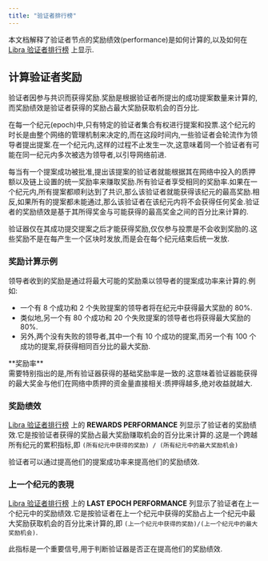 ```yaml
---
title: "验证者排行榜"
---
```



本文档解释了验证者节点的奖励绩效(performance)是如何计算的,以及如何在 [Libra 验证者排行榜](https://explorer.aptoslabs.com/validators/all?network=mainnet) 上显示.

## 计算验证者奖励

验证者因参与共识而获得奖励.奖励是根据验证者所提出的成功提案数量来计算的,而奖励绩效是验证者获得的奖励占最大奖励获取机会的百分比.

在每一个纪元(epoch)中,只有特定的验证者集合有权进行提案和投票.这个纪元的时长是由整个网络的管理机制来决定的,而在这段时间内,一些验证者会轮流作为领导者提出提案.在一个纪元内,这样的过程不止发生一次,这意味着同一个验证者有可能在同一纪元内多次被选为领导者,以引导网络前进.

每当有一个提案成功被批准,提出该提案的验证者就能根据其在网络中投入的质押额以及链上设置的统一奖励率来赚取奖励.所有验证者享受相同的奖励率.如果在一个纪元内,所有提案都顺利达到了共识,那么该验证者就能获得该纪元的最高奖励.相反,如果所有的提案都未能通过,那么该验证者在该纪元内将不会获得任何奖金.验证者的奖励绩效是基于其所得奖金与可能获得的最高奖金之间的百分比来计算的.

验证器仅在其成功提交提案之后才能获得奖励,仅仅参与投票是不会收到奖励的.这些奖励不是在每产生一个区块时发放,而是会在每个纪元结束后统一发放.

### 奖励计算示例

领导者收到的奖励是通过将最大可能的奖励乘以领导者的提案成功率来计算的.例如:

- 一个有 8 个成功和 2 个失败提案的领导者将在纪元中获得最大奖励的 80%.
- 类似地,另一个有 80 个成功和 20 个失败提案的领导者也将获得最大奖励的 80%.
- 另外,两个没有失败的领导者,其中一个有 10 个成功的提案,而另一个有 100 个成功的提案,将获得相同百分比的最大奖励.

<Aside type="note">
  **奖励率**<br />
  需要特别指出的是,所有验证器获得的基础奖励率是一致的.这意味着验证器能获得的最大奖金与他们在网络中质押的资金量直接相关:质押得越多,绝对收益就越大.
</Aside>

### 奖励绩效

[Libra 验证者排行榜](https://explorer.aptoslabs.com/validators/all?network=mainnet) 上的 **REWARDS PERFORMANCE** 列显示了验证者的奖励绩效.它是按验证者获得的奖励占最大奖励赚取机会的百分比来计算的.这是一个跨越所有纪元的累积指标,即 `(所有纪元中获得的奖励) / (所有纪元中的最大奖励机会)`

验证者可以通过提高他们的提案成功率来提高他们的奖励绩效.

### 上一个纪元的表現

[Libra 验证者排行榜](https://explorer.aptoslabs.com/validators/all?network=mainnet) 上的 **LAST EPOCH PERFORMANCE** 列显示了验证者在上一个纪元中的奖励绩效.它是按验证者在上一个纪元中获得的奖励占上一个纪元中最大奖励获取机会的百分比来计算的,即 `(上一个纪元中获得的奖励)/(上一个纪元中的最大奖励机会)`.

此指标是一个重要信号,用于判断验证器是否正在提高他们的奖励绩效.
